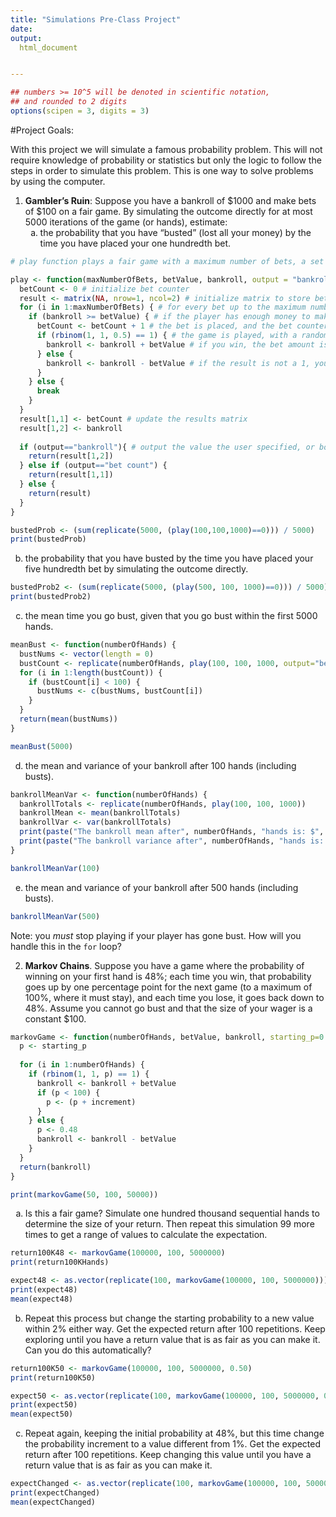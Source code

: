 ```yaml
---
title: "Simulations Pre-Class Project"
date: 
output:
  html_document


---
```


<style type="text/css">
.table {

    width: 80%;
    margin-left:10%; 
    margin-right:10%;
}
</style>
```r
## numbers >= 10^5 will be denoted in scientific notation,
## and rounded to 2 digits
options(scipen = 3, digits = 3)
```




#Project Goals:


With this project we will simulate a famous probability problem. This will not require knowledge of probability or statistics but only the logic to follow the steps in order to simulate this problem. This is one way to solve problems by using the computer. 

 1. **Gambler's Ruin**: Suppose you have a bankroll of $1000 and make bets of $100 on a fair game. By simulating the outcome directly for at most 5000 iterations of the game (or hands), estimate:
    a. the probability that you have "busted" (lost all your money) by the time you have placed your one hundredth bet. 
    
```r
# play function plays a fair game with a maximum number of bets, a set bet value, a bankroll, and an output argument to specify the output of the function (default output is bankroll)

play <- function(maxNumberOfBets, betValue, bankroll, output = "bankroll") {
  betCount <- 0 # initialize bet counter
  result <- matrix(NA, nrow=1, ncol=2) # initialize matrix to store betCount and bankroll final variables in case the user would like both variables outputted (specifying anything other than "bankroll" or "bet count" as the argument)
  for (i in 1:maxNumberOfBets) { # for every bet up to the maximum number of bets
    if (bankroll >= betValue) { # if the player has enough money to make the bet, plau - if not, break.
      betCount <- betCount + 1 # the bet is placed, and the bet counter increases by one
      if (rbinom(1, 1, 0.5) == 1) { # the game is played, with a random result of success or failure - 1 indicates success (you win!)
        bankroll <- bankroll + betValue # if you win, the bet amount is added to your bankroll
      } else { 
        bankroll <- bankroll - betValue # if the result is not a 1, you lose, and the bet amount is subtracted from your bankroll
      }
    } else {
      break
    }
  }
  result[1,1] <- betCount # update the results matrix
  result[1,2] <- bankroll
  
  if (output=="bankroll"){ # output the value the user specified, or both if alternative key given
    return(result[1,2])
  } else if (output=="bet count") {
    return(result[1,1])
  } else {
    return(result)
  }
}

bustedProb <- (sum(replicate(5000, (play(100,100,1000)==0))) / 5000)
print(bustedProb)

```

b. the probability that you have busted by the time you have placed your five hundredth bet by simulating the outcome directly. 
    
```r
bustedProb2 <- (sum(replicate(5000, (play(500, 100, 1000)==0))) / 5000)
print(bustedProb2)

```

c. the mean time you go bust, given that you go bust within the first 5000 hands.
```r

meanBust <- function(numberOfHands) {
  bustNums <- vector(length = 0)
  bustCount <- replicate(numberOfHands, play(100, 100, 1000, output="bet count"))
  for (i in 1:length(bustCount)) {
    if (bustCount[i] < 100) {
      bustNums <- c(bustNums, bustCount[i])
    }
  }
  return(mean(bustNums))
}

meanBust(5000)
```


d. the mean and variance of your bankroll after 100 hands (including busts).

```r

bankrollMeanVar <- function(numberOfHands) {
  bankrollTotals <- replicate(numberOfHands, play(100, 100, 1000))
  bankrollMean <- mean(bankrollTotals)
  bankrollVar <- var(bankrollTotals)
  print(paste("The bankroll mean after", numberOfHands, "hands is: $", bankrollMean))
  print(paste("The bankroll variance after", numberOfHands, "hands is: $", round(bankrollVar, 2)))
}

bankrollMeanVar(100)
```

e. the mean and variance of your bankroll after 500 hands (including busts).

```r
bankrollMeanVar(500)
```

 
Note: you *must* stop playing if your player has gone bust. How will you handle this in the `for` loop?

2. **Markov Chains**. Suppose you have a game where the probability of winning on your first hand is 48%; each time you win, that probability goes up by one percentage point for the next game (to a maximum of 100%, where it must stay), and each time you lose, it goes back down to 48%. Assume you cannot go bust and that the size of your wager is a constant $100.

```r

markovGame <- function(numberOfHands, betValue, bankroll, starting_p=0.48, increment=0.01) {
  p <- starting_p
  
  for (i in 1:numberOfHands) {
    if (rbinom(1, 1, p) == 1) {
      bankroll <- bankroll + betValue
      if (p < 100) {
        p <- (p + increment)
      } 
    } else {
      p <- 0.48
      bankroll <- bankroll - betValue
    } 
  }
  return(bankroll)
}

print(markovGame(50, 100, 50000))

```


a. Is this a fair game? Simulate one hundred thousand sequential hands to determine the size of your return. Then repeat this simulation 99 more times to get a range of values to calculate the expectation.

```r
return100K48 <- markovGame(100000, 100, 5000000)
print(return100KHands)

expect48 <- as.vector(replicate(100, markovGame(100000, 100, 5000000)))
print(expect48)
mean(expect48)
```


b. Repeat this process but change the starting probability to a new value within 2% either way. Get the expected return after 100 repetitions. Keep exploring until you have a return value that is as fair as you can make it. Can you do this automatically?

```r
return100K50 <- markovGame(100000, 100, 5000000, 0.50)
print(return100K50)

expect50 <- as.vector(replicate(100, markovGame(100000, 100, 5000000, 0.50)))
print(expect50)
mean(expect50)
```


c. Repeat again, keeping the initial probability at 48%, but this time change the probability increment to a value different from 1%. Get the expected return after 100 repetitions. Keep changing this value until you have a return value that is as fair as you can make it. 

```r
expectChanged <- as.vector(replicate(100, markovGame(100000, 100, 5000000, starting_p = 0.50, increment = 0.03)))
print(expectChanged)
mean(expectChanged)
```

